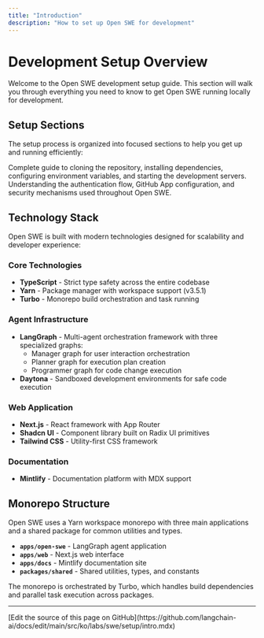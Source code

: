 ```yaml
---
title: "Introduction"
description: "How to set up Open SWE for development"
---
```


# Development Setup Overview

Welcome to the Open SWE development setup guide. This section will walk you through everything you need to know to get Open SWE running locally for development.

## Setup Sections

The setup process is organized into focused sections to help you get up and running efficiently:

<CardGroup cols={2}>
  <Card
    title="Development Setup"
    icon="code"
    href="/labs/swe/setup/development"
  >
    Complete guide to cloning the repository, installing dependencies,
    configuring environment variables, and starting the development servers.
  </Card>
  <Card
    title="Authentication"
    icon="shield-check"
    href="/labs/swe/setup/authentication"
  >
    Understanding the authentication flow, GitHub App configuration, and
    security mechanisms used throughout Open SWE.
  </Card>
</CardGroup>

## Technology Stack

Open SWE is built with modern technologies designed for scalability and developer experience:

### Core Technologies

- **TypeScript** - Strict type safety across the entire codebase
- **Yarn** - Package manager with workspace support (v3.5.1)
- **Turbo** - Monorepo build orchestration and task running

### Agent Infrastructure

- **LangGraph** - Multi-agent orchestration framework with three specialized graphs:
  - Manager graph for user interaction orchestration
  - Planner graph for execution plan creation
  - Programmer graph for code change execution
- **Daytona** - Sandboxed development environments for safe code execution

### Web Application

- **Next.js** - React framework with App Router
- **Shadcn UI** - Component library built on Radix UI primitives
- **Tailwind CSS** - Utility-first CSS framework

### Documentation

- **Mintlify** - Documentation platform with MDX support

## Monorepo Structure

<Note>
  Open SWE uses a Yarn workspace monorepo with three main applications and a
  shared package for common utilities and types.
</Note>

- **`apps/open-swe`** - LangGraph agent application
- **`apps/web`** - Next.js web interface
- **`apps/docs`** - Mintlify documentation site
- **`packages/shared`** - Shared utilities, types, and constants

The monorepo is orchestrated by Turbo, which handles build dependencies and parallel task execution across packages.

---

<Callout icon="pen-to-square" iconType="regular">
  [Edit the source of this page on GitHub](https://github.com/langchain-ai/docs/edit/main/src/ko/labs/swe/setup/intro.mdx)
</Callout>
